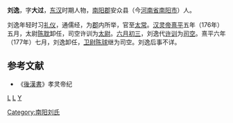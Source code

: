 '''刘逸'''，字'''大过'''，[[东汉|东汉]]时期人物，[[南阳郡|南阳郡]]安众县（今[[河南省|河南省]][[南阳市|南阳市]]）人。

刘逸年轻时习[[礼仪|礼仪]]，通儒经，为[[郡|郡]]内所举，官至[[太常|太常]]。[[汉灵帝|汉灵帝]][[熹平|熹平]]五年（176年）五月，太尉[[陈耽|陈耽]]卸任，司空许训为[[太尉|太尉]]。[[六月初三|六月初三]]，刘逸代[[许训|许训]]为[[司空|司空]]。熹平六年（177年）七月，刘逸卸任，[[卫尉|卫尉]][[陈球_(东汉)|陈球]]继为司空。刘逸后事不详。
==参考文献==
*《[[後漢書|後漢書]]》孝灵帝纪

{{東漢大司空司空}}

[[分类:东汉司空|L]]
[[分类:南阳人|L]]
[[分类:刘姓|Y]]
[[Category:南阳刘氏|Category:南阳刘氏]]